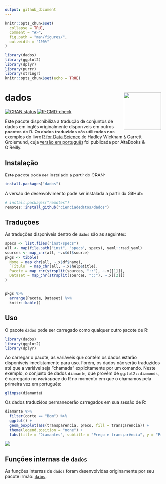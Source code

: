 ```yaml
---
output: github_document
---
```


<!-- README.md is generated from README.Rmd. Please edit that file -->

```r
knitr::opts_chunk$set(
  collapse = TRUE,
  comment = "#>",
  fig.path = "man/figures/",
  out.width = "100%"
)

library(dados)
library(ggplot2)
library(dplyr)
library(purrr)
library(stringr)
knitr::opts_chunk$set(echo = TRUE)
```

# dados <img src="man/figures/dados-hex.png" align="right" width = "120px"/>

<!-- badges: start -->
[![CRAN status](https://www.r-pkg.org/badges/version/dados)](https://cran.r-project.org/package=dados)
[![R-CMD-check](https://github.com/cienciadedatos/dados/workflows/R-CMD-check/badge.svg)](https://github.com/cienciadedatos/dados/actions)
<!-- badges: end -->

Este pacote disponibiliza a tradução de conjuntos de dados em inglês originalmente disponíveis em outros pacotes de R. Os dados traduzidos são utilizados nos exemplos do livro [R for Data Science](https://r4ds.had.co.nz/) de Hadley Wickham & Garrett Grolemund, cuja [versão em português](https://www.altabooks.com.br/produto/r-para-data-science-importe-arrume-transforme-visualize-e-modele-dados/) foi publicada por AltaBooks & O'Reilly.

## Instalação

Este pacote pode ser instalado a partir do CRAN:

```r
install.packages("dados")
```

A versão de desenvolvimento pode ser instalada a partir do GitHub:

```r
# install.packages("remotes")
remotes::install_github("cienciadedatos/dados")
```


## Traduções

As traduções disponíveis dentro de `dados` são as seguintes:

```r

specs <- list.files("inst/specs")
all <- map(file.path("inst", "specs", specs), yaml::read_yaml)
sources <- map_chr(all, ~.x$df$source)
pkgs <- tibble(
  Nome = map_chr(all, ~.x$df$name),
  `Título` = map_chr(all, ~.x$help$title),
  Pacote = map_chr(strsplit(sources, "::"), ~.x[[1]]),
  Dataset = map_chr(strsplit(sources, "::"), ~.x[[2]])
)


pkgs %>%
  arrange(Pacote, Dataset) %>%
  knitr::kable()
```


## Uso

O pacote `dados` pode ser carregado como qualquer outro pacote de R: 

```r
library(dados)
library(ggplot2)
library(dplyr)
```

Ao carregar o pacote, as variáveis que contêm os dados estarão disponíveis imediatamente para uso. Porém, os dados não serão traduzidos até que a variável seja "chamada" explicitamente por um comando. Neste exemplo, o conjunto de dados `diamante`, que provém de `ggplot2::diamonds`, é carregado no _workspace_ do R no momento em que o chamamos pela primeira vez em português:

```r
glimpse(diamante)
```

Os dados traduzidos permanecerão carregados em sua sessão de R:

```r
diamante %>%
  filter(corte == "Bom") %>%
  ggplot() +
  geom_boxplot(aes(transparencia, preco, fill = transparencia)) +
  theme(legend.position = "none") +
  labs(title = "Diamantes", subtitle = "Preço e transparência", y = "Preço", x = "Transparência")


```

<img src="man/figures/diamantes.png">


## Funções internas de `dados`

As funções internas de `dados` foram desenvolvidas originalmente por seu pacote irmão: [`datos`](https://cienciadedatos.github.io/datos/).
